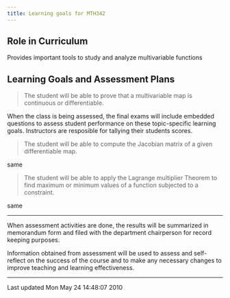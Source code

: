 ```yaml
---
title: Learning goals for MTH342
---
```


## Role in Curriculum

Provides important tools to study and analyze multivariable functions

## Learning Goals and Assessment Plans

> The student will be able to prove that a
> multivariable map is continuous or
> differentiable.

When the class is being assessed, the final exams
will include embedded questions to assess student
performance on these topic-specific learning
goals. Instructors are resposible for tallying
their students scores.

> The student will be able to compute the Jacobian
> matrix of a given differentiable map.

same

> The student will be able to apply the Lagrange
> multiplier Theorem to find maximum or minimum
> values of a function subjected to a constraint.

same

----

When assessment activities are done, the results will be summarized in
memorandum form and filed with the department chairperson for record
keeping
purposes.

Information obtained from assessment will be used to assess and
self-reflect on the success of the course and to make any necessary
changes to
improve teaching and learning effectiveness.

------------------------------------------------------------------------

Last updated Mon May 24 14:48:07 2010
